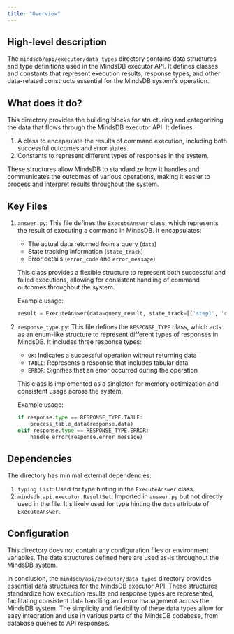 ```yaml
---
title: "Overview"
---
```


## High-level description

The `mindsdb/api/executor/data_types` directory contains data structures and type definitions used in the MindsDB executor API. It defines classes and constants that represent execution results, response types, and other data-related constructs essential for the MindsDB system's operation.

## What does it do?

This directory provides the building blocks for structuring and categorizing the data that flows through the MindsDB executor API. It defines:

1. A class to encapsulate the results of command execution, including both successful outcomes and error states.
2. Constants to represent different types of responses in the system.

These structures allow MindsDB to standardize how it handles and communicates the outcomes of various operations, making it easier to process and interpret results throughout the system.

## Key Files

1. `answer.py`: This file defines the `ExecuteAnswer` class, which represents the result of executing a command in MindsDB. It encapsulates:
   - The actual data returned from a query (`data`)
   - State tracking information (`state_track`)
   - Error details (`error_code` and `error_message`)

   This class provides a flexible structure to represent both successful and failed executions, allowing for consistent handling of command outcomes throughout the system.

   Example usage:
   ```python
   result = ExecuteAnswer(data=query_result, state_track=[['step1', 'complete'], ['step2', 'in_progress']])
   ```

2. `response_type.py`: This file defines the `RESPONSE_TYPE` class, which acts as an enum-like structure to represent different types of responses in MindsDB. It includes three response types:
   - `OK`: Indicates a successful operation without returning data
   - `TABLE`: Represents a response that includes tabular data
   - `ERROR`: Signifies that an error occurred during the operation

   This class is implemented as a singleton for memory optimization and consistent usage across the system.

   Example usage:
   ```python
   if response.type == RESPONSE_TYPE.TABLE:
       process_table_data(response.data)
   elif response.type == RESPONSE_TYPE.ERROR:
       handle_error(response.error_message)
   ```

## Dependencies

The directory has minimal external dependencies:

1. `typing.List`: Used for type hinting in the `ExecuteAnswer` class.
2. `mindsdb.api.executor.ResultSet`: Imported in `answer.py` but not directly used in the file. It's likely used for type hinting the `data` attribute of `ExecuteAnswer`.

## Configuration

This directory does not contain any configuration files or environment variables. The data structures defined here are used as-is throughout the MindsDB system.

In conclusion, the `mindsdb/api/executor/data_types` directory provides essential data structures for the MindsDB executor API. These structures standardize how execution results and response types are represented, facilitating consistent data handling and error management across the MindsDB system. The simplicity and flexibility of these data types allow for easy integration and use in various parts of the MindsDB codebase, from database queries to API responses.
